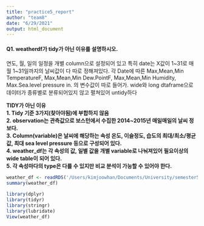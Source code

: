 ```yaml
---
title: "practice5_report"
author: "team8"
date: "6/29/2021"
output: html_document
---
```

#### Q1. weatherdf가 tidy가 아닌 이유를 설명하시오.
연도, 월, 일의 일정을 개별 column으로 설정되어 있고
특히 date는 X값이 1~31로 매월 1~31일까지의 날씨값이 다 따로 정해져있다.
각 Date에 따른 Max,Mean,Min TemperatureF, Max,Mean,Min Dew.PointF, Max,Mean,Min Humidity, Max.Sea.level pressure in. 의 변수값이 따로 들어가.
wide와 long dtaframe으로 데이터가 종류별로 분류되어있지 않고 펼쳐있어 untidy하다

**TIDY가 아닌 이유**\
**1. Tidy 기준 3가지(찾아야됨)에 부합하지 않음**\
**2. observation는 관측값으로 보스턴에서 수집한 2014~2015년 매일매일의 날씨 정보다.**\
**3. Column(variable)은 날씨에 해당하는 속성 온도, 이슬정도, 습도의 최대/최소/평균값, 최대 sea level pressure 등으로 구성되어 있다.**\
**4. weather_df는 각 속성의 값, 일별 값을 개별 variable로 나눠져있어 필요이상의 wide table이 되어 있다.**\
**5. 각 속성마다의 type은 다를 수 있지만 비교 분석이 가능할 수 있어야 한다.**\

```r
weather_df <- readRDS('/Users/kimjoowhan/Documents/University/semester5/Data Science/data/weather.rds')
summary(weather_df)

library(dplyr)
library(tidyr)
library(stringr)
library(lubridate)
View(weather_df)
```
